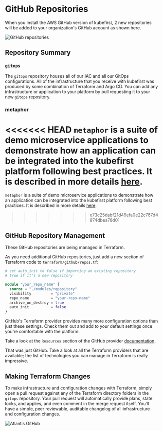 # GitHub Repositories

When you install the AWS GitHub version of kubefirst, 2 new repositories will be added to your organization's GitHub account as shown here.

![GitHub repositories](../../../img/common/github/repositories.png)

## Repository Summary

### `gitops`

The `gitops` repository houses all of our IAC and all our GitOps configurations. All of the infrastructure that you receive with kubefirst was produced by some combination of Terraform and Argo CD. You can add any infrastructure or application to your platform by pull requesting it to your new `gitops` repository.

### metaphor

<<<<<<< HEAD
`metaphor` is a suite of demo microservice applications to demonstrate how an application can be integrated into the kubefirst platform following best practices. It is described in more details [here](../../../common/metaphor.mdx).
=======
`metaphor` is a suite of demo microservice applications to demonstrate how an application can be integrated into the kubefirst platform following best practices. It is described in more details [here](../../common/metaphor.mdx).
>>>>>>> e73c25dabf21d49efa0e22c767d4874dbea78d01

## GitHub Repository Management

These GitHub repositories are being managed in Terraform.

As you need additional GitHub repositories, just add a new section of Terraform code to `terraform/github/repos.tf`:

```terraform
# set auto_init to false if importing an existing repository
# true if it's a new repository

module "your_repo_name" {
  source = "./modules/repository"
  visibility         = "private"
  repo_name          = "your-repo-name"
  archive_on_destroy = true
  auto_init          = false
}
```

GitHub's Terraform provider provides many more configuration options than just these settings. Check them out and add to your default settings once you're comfortable with the platform.

Take a look at the `Resources` section of the GitHub provider [documentation](https://registry.terraform.io/providers/integrations/github/latest/docs).

That was just GitHub. Take a look at all the Terraform providers that are available; the list of technologies you can manage in Terraform is really impressive. [](https://www.terraform.io/docs/providers/index.html)

## Making Terraform Changes

To make infrastructure and configuration changes with Terraform, simply open a pull request against any of the Terraform directory folders in the `gitops` repository. Your pull request will automatically provide plans, state locks, and applies, and even comment in the merge request itself. You'll have a simple, peer reviewable, auditable changelog of all infrastructure and configuration changes.

![Atlantis GitHub](../../../img/common/github/atlantis.png)